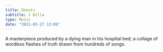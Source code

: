 ```yaml
---
title: Donuts
subtitle: J Dilla
type: Music
date: "2021-03-27 13:09"
---
```


A masterpiece produced by a dying man in his hospital bed; a collage of wordless flashes of truth drawn from hundreds of songs.